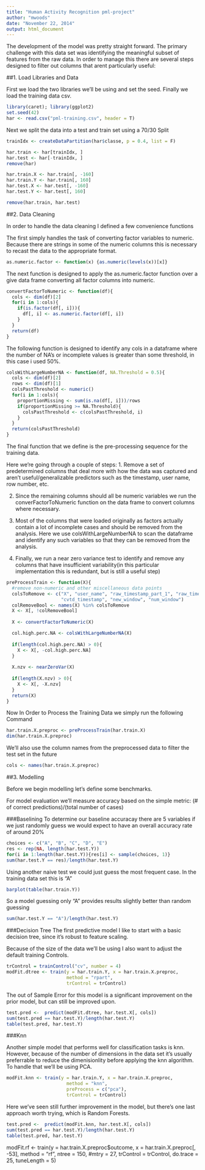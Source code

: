 ```yaml
---
title: "Human Activity Recognition pml-project"
author: "mwoods"
date: "November 22, 2014"
output: html_document
---
```


The development of the model was pretty straight forward. The primary challenge with this data set was identifying the meaningful subset of features from the raw data. In order to manage this there are several steps designed to filter out columns that arent particularly useful:

##1. Load Libraries and Data

First we load the two libraries we'll be using and set the seed. Finally we load the training data csv.

```r
library(caret); library(ggplot2)
set.seed(42)
har <- read.csv("pml-training.csv", header = T)
```


Next we split the data into a test and train set using a 70/30 Split

```r
trainIdx <- createDataPartition(har$classe, p = 0.4, list = F)

har.train <- har[trainIdx, ]
har.test <- har[-trainIdx, ]
remove(har)

har.train.X <- har.train[, -160]
har.train.Y <- har.train[, 160]
har.test.X <- har.test[, -160]
har.test.Y <- har.test[, 160]

remove(har.train, har.test)
```

##2. Data Cleaning

In order to handle the data cleaning I defined a few convenience functions

The first simply handles the task of converting factor variables to numeric. Because there are strings in some of the numeric columns this is necessary to recast the data to the appropriate format.

```r
as.numeric.factor <- function(x) {as.numeric(levels(x))[x]}
```

The next function is designed to apply the as.numeric.factor function over a give data frame converting all factor columns into numeric.

```r
convertFactorToNumeric <- function(df){
  cols <- dim(df)[2]
  for(i in 1:cols){
    if(is.factor(df[, i])){
      df[, i] <- as.numeric.factor(df[, i])
    }
  }
  return(df)
}
```

The following function is designed to identify any cols in a dataframe where the number of NA's or incomplete values is greater than some threshold, in this case i used 50%.

```r
colsWithLargeNumberNA <- function(df, NA.Threshold = 0.5){
  cols <- dim(df)[2]
  rows <- dim(df)[1]
  colsPastThreshold <- numeric()
  for(i in 1:cols){
    proportionMissing <- sum(is.na(df[, i]))/rows
    if(proportionMissing >= NA.Threshold){
      colsPastThreshold <- c(colsPastThreshold, i)
    }
  }
  return(colsPastThreshold)
}
```

The final function that we define is the pre-processing sequence for the training data.

Here we're going through a couple of steps:
1.  Remove a set of predetermined columns that deal more with how the data was captured and aren't useful/generalizable predictors such as the timestamp, user name, row number, etc.

2.  Since the remaining columns should all be numeric variables we run the converFactorToNumeric function on the data frame to convert columns where necessary.

3.  Most of the columns that were loaded originally as factors actually contain a lot of incomplete cases and should be removed from the analysis. Here we use colsWithLargeNumberNA to scan the dataframe and identify any such variables so that they can be removed from the analysis.

4. Finally, we run a near zero variance test to identify and remove any columns that have insufficient variability(in this particular implementation this is redundant, but is still a useful step)

```r
preProcessTrain <- function(X){
  #remove non-numeric and other miscellaneous data points
  colsToRemove <- c("X", "user_name", "raw_timestamp_part_1", "raw_timestamp_part_2", 
                    "cvtd_timestamp", "new_window", "num_window")
  colRemoveBool <- names(X) %in% colsToRemove
  X <- X[, !colRemoveBool]
  
  X <- convertFactorToNumeric(X)

  col.high.perc.NA <- colsWithLargeNumberNA(X)
  
  if(length(col.high.perc.NA) > 0){
    X <- X[, -col.high.perc.NA]
  }
  
  X.nzv <- nearZeroVar(X)
  
  if(length(X.nzv) > 0){
    X <- X[, -X.nzv]
  }
  return(X)
}
```


Now In Order to Process the Training Data we simply run the following Command

```r
har.train.X.preproc <- preProcessTrain(har.train.X)
dim(har.train.X.preproc)
```

We'll also use the column names from the preprocessed data to filter the test set in the future
```r
cols <- names(har.train.X.preproc)
```

##3. Modelling

Before we begin modelling let's define some benchmarks.

For model evaluation we'll measure accuracy based on the simple metric: 
  (# of correct predictions)/(total number of cases)


###Baselining
To determine our baseline accuracay there are 5 variables if we just randomly guess we would expect to have an overall accuracy rate of around 20%

```r
choices <- c("A", "B", "C", "D", "E")
res <- rep(NA, length(har.test.Y))
for(i in 1:length(har.test.Y)){res[i] <- sample(choices, 1)}
sum(har.test.Y == res)/length(har.test.Y)
```

Using another naive test we could just guess the most frequent case. In the training data set this is "A"

```r
barplot(table(har.train.Y))
```

So a model guessing only "A" provides results slightly better than random guessing

```r
sum(har.test.Y == "A")/length(har.test.Y)
```


###Decision Tree
The first predictive model I like to start with a basic decision tree, since it's robust to feature scaling.

Because of the size of the data we'll be using I also want to adjust the default training Controls.

```r
trControl = trainControl("cv", number = 4)
modFit.dtree <- train(y = har.train.Y, x = har.train.X.preproc, 
                      method = "rpart", 
                      trControl = trControl)
```

The out of Sample Error for this model is a significant improvement on the prior model, but can still be improved upon.

```r
test.pred <-  predict(modFit.dtree, har.test.X[, cols])
sum(test.pred == har.test.Y)/length(har.test.Y)
table(test.pred, har.test.Y)
```

###Knn

Another simple model that performs well for classification tasks is knn. However, because of the number of dimensions in the data set it's usually preferrable to reduce the dimenisionlity before applying the knn algorithm. To handle that we'll be using PCA.


```r
modFit.knn <- train(y = har.train.Y, x = har.train.X.preproc, 
                      method = "knn", 
                      preProcess = c("pca"),
                      trControl = trControl)
```

Here we've seen still further improvement in the model, but there's one last approach worth trying, which is Random Forests.

```r
test.pred <-  predict(modFit.knn, har.test.X[, cols])
sum(test.pred == har.test.Y)/length(har.test.Y)
table(test.pred, har.test.Y)
```




modFit.rf <- train(y = har.train.X.preproc$outcome, x = har.train.X.preproc[, -53], 
                   method = "rf", 
                   ntree = 150,
                   #mtry = 27,
                   trControl = trControl,
                   do.trace = 25,
                   tuneLength = 5)